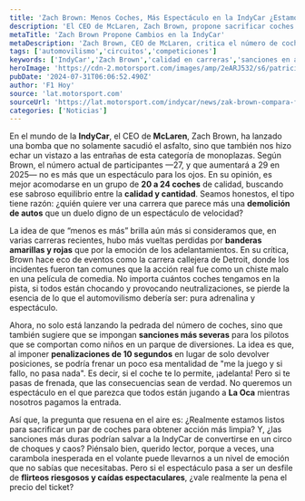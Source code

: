 ```yaml
---
title: 'Zach Brown: Menos Coches, Más Espectáculo en la IndyCar ¿Estamos Listos?'
description: 'El CEO de McLaren, Zach Brown, propone sacrificar coches para mejorar la emoción y calidad en la IndyCar. ¿Estamos listos para este cambio en las carreras?'
metaTitle: 'Zach Brown Propone Cambios en la IndyCar'
metaDescription: 'Zach Brown, CEO de McLaren, critica el número de coches en la IndyCar y sugiere sanciones para mejorar la calidad del espectáculo. ¿Te atreves a opinar?'
tags: ['automovilismo','circuitos','competiciones']
keywords: ['IndyCar','Zach Brown','calidad en carreras','sanciones en automovilismo','menos es más']
heroImage: 'https://cdn-2.motorsport.com/images/amp/2eARJ532/s6/patricio-o-ward-arrow-mclaren-.jpg'
pubDate: '2024-07-31T06:06:52.490Z'
author: 'F1 Hoy'
source: 'lat.motorsport.com'
sourceUrl: 'https://lat.motorsport.com/indycar/news/zak-brown-compara-f1-indycar-carreras-mas-calidad/10640628/?utm_source=RSS&utm_medium=referral&utm_campaign=RSS-F1&utm_term=News&utm_content=lat'
categories: ['Noticias']
---
```

En el mundo de la **IndyCar**, el CEO de **McLaren**, Zach Brown, ha lanzado una bomba que no solamente sacudió el asfalto, sino que también nos hizo echar un vistazo a las entrañas de esta categoría de monoplazas. Según Brown, el número actual de participantes —27, y que aumentará a 29 en 2025— no es más que un espectáculo para los ojos. En su opinión, es mejor acomodarse en un grupo de **20 a 24 coches** de calidad, buscando ese sabroso equilibrio entre la **calidad y cantidad**. Seamos honestos, el tipo tiene razón: ¿quién quiere ver una carrera que parece más una **demolición de autos** que un duelo digno de un espectáculo de velocidad?

La idea de que “menos es más” brilla aún más si consideramos que, en varias carreras recientes, hubo más vueltas perdidas por **banderas amarillas y rojas** que por la emoción de los adelantamientos. En su crítica, Brown hace eco de eventos como la carrera callejera de Detroit, donde los incidentes fueron tan comunes que la acción real fue como un chiste malo en una película de comedia. No importa cuántos coches tengamos en la pista, si todos están chocando y provocando neutralizaciones, se pierde la esencia de lo que el automovilismo debería ser: pura adrenalina y espectáculo.

Ahora, no solo está lanzando la pedrada del número de coches, sino que también sugiere que se impongan **sanciones más severas** para los pilotos que se comportan como niños en un parque de diversiones. La idea es que, al imponer **penalizaciones de 10 segundos** en lugar de solo devolver posiciones, se podría frenar un poco esa mentalidad de "me la juego y si fallo, no pasa nada". Es decir, si el coche te lo permite, ¡adelanta! Pero si te pasas de frenada, que las consecuencias sean de verdad. No queremos un espectáculo en el que parezca que todos están jugando a **La Oca** mientras nosotros pagamos la entrada.

Así que, la pregunta que resuena en el aire es: ¿Realmente estamos listos para sacrificar un par de coches para obtener acción más limpia? Y, ¿las sanciones más duras podrían salvar a la IndyCar de convertirse en un circo de choques y caos? Piénsalo bien, querido lector, porque a veces, una carambola inesperada en el volante puede llevarnos a un nivel de emoción que no sabías que necesitabas. Pero si el espectáculo pasa a ser un desfile de **flirteos riesgosos y caídas espectaculares**, ¿vale realmente la pena el precio del ticket?


